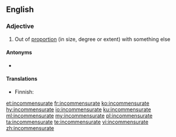==English==

===Adjective===
{{en-adj}}

# Out of [[proportion]] (in size, degree or extent) with something else

====Antonyms====
* {{l|en|commensurate}}

====Translations====
{{trans-top|out of proportion with}}
* Finnish: {{t|fi|yhteismitaton}}
{{trans-mid}}
{{trans-bottom}}

[[et:incommensurate]]
[[fr:incommensurate]]
[[ko:incommensurate]]
[[hy:incommensurate]]
[[io:incommensurate]]
[[ku:incommensurate]]
[[ml:incommensurate]]
[[my:incommensurate]]
[[pl:incommensurate]]
[[ta:incommensurate]]
[[te:incommensurate]]
[[vi:incommensurate]]
[[zh:incommensurate]]